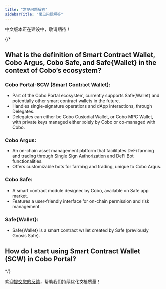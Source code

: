 ```yaml
---
title: "常见问题解答"
sidebarTitle: "常见问题解答"
---
```


<Warning>中文版本正在建设中，敬请期待！</Warning>

{/*
## What is the definition of Smart Contract Wallet, Cobo Argus, Cobo Safe, and Safe&#123;Wallet&#125; in the context of Cobo’s ecosystem?

### Cobo Portal-SCW (Smart Contract Wallet):
- Part of the Cobo Portal ecosystem, currently supports Safe&#123;Wallet&#125; and potentially other smart contract wallets in the future.
- Handles single-signature operations and dApp interactions, through Delegates.
- Delegates can either be Cobo Custodial Wallet, or Cobo MPC Wallet, with private keys managed either solely by Cobo or co-managed with Cobo.

### Cobo Argus:
- An on-chain asset management platform that facilitates DeFi farming and trading through Single Sign Authorization and DeFi Bot functionalities.
- Offers customizable bots for farming and trading, unique to Cobo Argus.

### Cobo Safe:
- A smart contract module designed by Cobo, available on Safe app market.
- Features a user-friendly interface for on-chain permission and risk management.

### Safe&#123;Wallet&#125;:
- Safe&#123;Wallet&#125; is a smart contract wallet created by Safe (previously Gnosis Safe).

## How do I start using Smart Contract Wallet (SCW) in Cobo Portal?
*/}


<Tip>欢迎[提交您的反馈](https://forms.zohopublic.com/cobo/form/DocumentFeedbackForm/formperma/QvLOhxJv1_JMsJ-1dleZ8Itb_7rzN-LtgvsDdxosoVI?referrername=manuals)，帮助我们持续优化文档质量！</Tip>